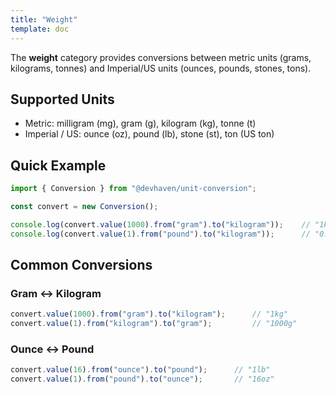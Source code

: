 ```yaml
---
title: "Weight"
template: doc
---
```


The **weight** category provides conversions between metric units (grams, kilograms, tonnes) and Imperial/US units (ounces, pounds, stones, tons).

## Supported Units

- Metric: milligram (mg), gram (g), kilogram (kg), tonne (t)
- Imperial / US: ounce (oz), pound (lb), stone (st), ton (US ton)

## Quick Example

```ts
import { Conversion } from "@devhaven/unit-conversion";

const convert = new Conversion();

console.log(convert.value(1000).from("gram").to("kilogram"));    // "1kg"
console.log(convert.value(1).from("pound").to("kilogram"));      // "0.454kg"
```

## Common Conversions

### Gram ↔ Kilogram

```ts
convert.value(1000).from("gram").to("kilogram");      // "1kg"
convert.value(1).from("kilogram").to("gram");         // "1000g"

```
### Ounce ↔ Pound

```ts
convert.value(16).from("ounce").to("pound");      // "1lb"
convert.value(1).from("pound").to("ounce");       // "16oz"
```